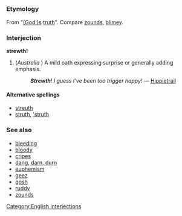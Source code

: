 =={{en}}==
===Etymology===
From "[[God|(God')s]] [[truth]]". Compare [[zounds]], [[blimey]].

===Interjection===
'''strewth!'''

# (''Australia''<!-- Other parts? -->) A mild oath expressing surprise or generally adding emphasis.
#: '''''Strewth'''! I guess I've been too trigger happy!'' &mdash; [[user:Hippietrail|Hippietrail]]

====Alternative spellings====
*[[streuth]]
*[[struth]], [['struth]]

===See also===
* [[bleeding]]
* [[bloody]]
* [[cripes]]
* [[damn dang darn durn|dang, darn, durn]]
* [[euphemism]]
* [[geez]]
* [[gosh]]
* [[ruddy]]
* [[zounds]]
[[Category:English interjections]]